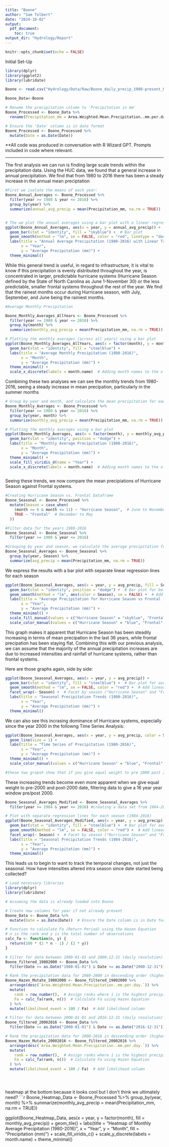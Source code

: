```yaml
---
title: "Boone"
author: "Sam Tolbert"
date: "2024-10-02"
output: 
  pdf_document:
    toc: true
output_dir: "Hydrology/Report"
---
```


```r
knitr::opts_chunk$set(echo = FALSE)

```

Initial Set-Up

```r

library(dplyr)
library(ggplot2)
library(lubridate)

Boone <- read.csv("Hydrology/Data/Raw/Boone_daily_precip_1980-present_HUC_050500010201_dayMet_split-dates-columns.csv", stringsAsFactors = TRUE)

Boone_Data<-Boone

# Rename the precipitation column to 'Precipitation in mm'
Boone_Processed <- Boone_Data %>%
  rename(Precipitation_mm = Area.Weighted.Mean.Precipitation..mm.per.day.)

# Ensure the 'Date' column is in date format
Boone_Processed <- Boone_Processed %>%
  mutate(Date = as.Date(Date))

```

**All code was produced in conversation with R Wizard GPT. Prompts included
in code where relevant.

----
The first analysis we can run is finding large scale trends within the
precipitation data. Using the HUC data, we found that a general increase in
annual precipitation. We find that from 1980 to 2016 there has been a steady
increase in the annual mean preciptation

```r

#First we isolate the means of each year:
Boone_Annual_Averages <- Boone_Processed %>%
  filter(year >= 1980 & year <= 2016) %>%
  group_by(year) %>%
  summarize(annual_avg_precip = mean(Precipitation_mm, na.rm = TRUE))


# The we plot the annual averages using a bar plot with a linear regression line
ggplot(Boone_Annual_Averages, aes(x = year, y = annual_avg_precip)) +
  geom_bar(stat = "identity", fill = "skyblue") +  # Bar plot
  geom_smooth(method = "lm", se = FALSE, color = "red", linetype = "dashed") +  # Linear regression line
  labs(title = "Annual Average Precipitation (1980-2016) with Linear Trend",
       x = "Year",
       y = "Average Precipitation (mm)") +
  theme_minimal()

```



While this general trend is useful, in regard to infrastructure,
it is vital to know if this precipitation is evenly distributed 
throughout the year, is concentrated in larger, predictable hurricane systems
(Hurricane Season defined by the State of North Carolina as June 1-November 30)
or the less predictable, smaller frontal systems throughout the rest of the
year. We find that the rainest months occur during Hurricane season, with
July, September, and June being the rainiest months.

```r

#Average Monthly Precipitation

Boone_Monthly_Averages_AllYears <- Boone_Processed %>%
  filter(year >= 1980 & year <= 2016) %>%
  group_by(month) %>%
  summarize(monthly_avg_precip = mean(Precipitation_mm, na.rm = TRUE))

# Plotting the monthly averages (across all years) using a bar plot
ggplot(Boone_Monthly_Averages_AllYears, aes(x = factor(month), y = monthly_avg_precip)) +
  geom_bar(stat = "identity", fill = "steelblue") +
  labs(title = "Average Monthly Precipitation (1980-2016)",
       x = "Month",
       y = "Average Precipitation (mm)") +
  theme_minimal() +
  scale_x_discrete(labels = month.name)  # Adding month names to the x-axis

```


Combining these two analyses we can see the monthly trends from 1980-2016, seeing
a steady increase in mean precipation, particularly in the summer months

```r

# Group by year and month, and calculate the mean precipitation for each month
Boone_Monthly_Averages <- Boone_Processed %>%
  filter(year >= 1980 & year <= 2016) %>%
  group_by(year, month) %>%
  summarize(monthly_avg_precip = mean(Precipitation_mm, na.rm = TRUE))

# Plotting the monthly averages using a bar plot
ggplot(Boone_Monthly_Averages, aes(x = factor(month), y = monthly_avg_precip, fill = factor(year))) +
  geom_bar(stat = "identity", position = "dodge") +
  labs(title = "Monthly Average Precipitation (1980-2016)",
       x = "Month",
       y = "Average Precipitation (mm)") +
  theme_minimal() +
  scale_fill_viridis_d(name = "Year") +
  scale_x_discrete(labels = month.name)  # Adding month names to the x-axis



```


Seeing these trends, we now compare the mean precipiations of Hurricane Season
against Frontal systems.
```r

#Creating Hurricane Season vs. Frontal Dataframe
Boone_Seasonal <- Boone_Processed %>%
  mutate(Season = case_when(
    (month >= 6 & month <= 11) ~ "Hurricane Season",  # June to November
    TRUE ~ "Frontal"  # December to May
  ))

#Filter data for the years 1980-2016
Boone_Seasonal <- Boone_Seasonal %>%
  filter(year >= 1980 & year <= 2016)

#Grouping by year and season, we calculate the average precipitation for each year and season
Boone_Seasonal_Averages <- Boone_Seasonal %>%
  group_by(year, Season) %>%
  summarize(avg_precip = mean(Precipitation_mm, na.rm = TRUE))
```


We express the results with a bar plot with separate linear regression lines for each season
```r

ggplot(Boone_Seasonal_Averages, aes(x = year, y = avg_precip, fill = Season)) +
  geom_bar(stat = "identity", position = "dodge") +  # Bar plot for both seasons side-by-side
  geom_smooth(method = "lm", aes(color = Season), se = FALSE) +  # Add separate linear regression lines for each season
  labs(title = "Average Precipitation for Hurricane Season vs Frontal (1980-2016)",
       x = "Year",
       y = "Average Precipitation (mm)") +
  theme_minimal() +
  scale_fill_manual(values = c("Hurricane Season" = "skyblue", "Frontal" = "orange")) +
  scale_color_manual(values = c("Hurricane Season" = "blue", "Frontal" = "red"))
```

This graph makes it apparent that Hurricane Season has been steadily increasing
in terms of mean precipation in the last 36 years, while frontal precipation
has been staying flat. Combining this with our previous analysis, we can assume
that the majority of the annual precipitation increases are due to
increased intensities and rainfall of hurricane systems,
rather than frontal systems.

Here are those graphs again, side by side:

```r
ggplot(Boone_Seasonal_Averages, aes(x = year, y = avg_precip)) +
  geom_bar(stat = "identity", fill = "steelblue") +  # Bar plot for average precipitation
  geom_smooth(method = "lm", se = FALSE, color = "red") +  # Add linear regression line
  facet_wrap(~ Season) +  # Facet by season ("Hurricane Season" and "Frontal")
  labs(title = "Seasonal Precipitation Trends (1980-2016)",
       x = "Year",
       y = "Average Precipitation (mm)") +
  theme_minimal()
```

We can also see this incrasing dominance of Hurricane systems, especially
since the year 2000 in the followng Time Series Analysis:
```r
ggplot(Boone_Seasonal_Averages, aes(x = year, y = avg_precip, color = Season, group = Season)) +
  geom_line(size = 1) +
  labs(title = "Time Series of Precipitation (1980-2016)",
       x = "Year",
       y = "Average Precipitation (mm)") +
  theme_minimal() +
  scale_color_manual(values = c("Hurricane Season" = "blue", "Frontal" = "red"))

#these two grapsh show that if you give equal weight to pre 2000 post 2000, then the frontal season shifts from a flat trend to a rising trend

```


These increasing trends become even more apparent when we give equal weight
to pre-2000 and post-2000 date, filtering data to give a 16 year 
year window pre/post 2000.


```r
Boone_Seasonal_Averages_Modified <- Boone_Seasonal_Averages %>%
  filter(year >= 1984 & year <= 2016) #creating a data set from 1984-2016

# Plot with separate regression lines for each season (1984-2016)
ggplot(Boone_Seasonal_Averages_Modified, aes(x = year, y = avg_precip)) +
  geom_bar(stat = "identity", fill = "steelblue") +  # Bar plot for average precipitation
  geom_smooth(method = "lm", se = FALSE, color = "red") +  # Add linear regression line
  facet_wrap(~ Season) +  # Facet by season ("Hurricane Season" and "Frontal")
  labs(title = "Seasonal Precipitation Trends (1984-2016)",
       x = "Year",
       y = "Average Precipitation (mm)") +
  theme_minimal()


```



This leads us to begin to want to track the temporal changes, not just the
seasonal. How have intensities altered intra season since date started being
collected?


```r


# Load necessary libraries
library(dplyr)
library(lubridate)

# Assuming the data is already loaded into Boone

# Create new columns for year if not already present
Boone_Data <- Boone_Data %>%
  mutate(Date = as.Date(Date))  # Ensure the Date column is in Date format

# Function to calculate Fa (Return Period) using the Hazen Equation
# n is the rank and y is the total number of observations
calc_fa <- function(n, y) {
  return(100 * (2 * n - 1) / (2 * y))
}

# Filter for data between 1980-01-01 and 2000-12-31 (daily resolution)
Boone_filtered_19802000 <- Boone_Data %>%
  filter(Date >= as.Date("1980-01-01") & Date <= as.Date("2000-12-31"))

# Rank the precipitation data for 1980-2000 in descending order (highest to lowest)
Boone_Hazen_Mutate_19802000 <- Boone_filtered_19802000 %>%
  arrange(desc(`Area.Weighted.Mean.Precipitation..mm.per.day.`)) %>%
  mutate(
    rank = row_number(),  # Assign ranks where 1 is the highest precipitation
    Fa = calc_fa(rank, n())  # Calculate Fa using Hazen Equation
  ) %>%
  mutate(likelihood_event = 100 / Fa)  # Add likelihood column

# Filter for data between 2000-01-01 and 2016-12-31 (daily resolution)
Boone_filtered_20002016 <- Boone_Data %>%
  filter(Date >= as.Date("2000-01-01") & Date <= as.Date("2016-12-31"))

# Rank the precipitation data for 2000-2016 in descending order (highest to lowest)
Boone_Hazen_Mutate_20002016 <- Boone_filtered_20002016 %>%
  arrange(desc(`Area.Weighted.Mean.Precipitation..mm.per.day.`)) %>%
  mutate(
    rank = row_number(),  # Assign ranks where 1 is the highest precipitation
    Fa = calc_fa(rank, n())  # Calculate Fa using Hazen Equation
  ) %>%
  mutate(likelihood_event = 100 / Fa)  # Add likelihood column





```


heatmap at the bottom because it looks cool but I don't think we ultimately need?
```r



Boone_Heatmap_Data <- Boone_Processed %>%
  group_by(year, month) %>%
  summarize(monthly_avg_precip = mean(Precipitation_mm, na.rm = TRUE))

ggplot(Boone_Heatmap_Data, aes(x = year, y = factor(month), fill = monthly_avg_precip)) +
  geom_tile() +
  labs(title = "Heatmap of Monthly Average Precipitation (1980-2016)",
       x = "Year",
       y = "Month",
       fill = "Precipitation (mm)") +
  scale_fill_viridis_c() +
  scale_y_discrete(labels = month.name) +
  theme_minimal()